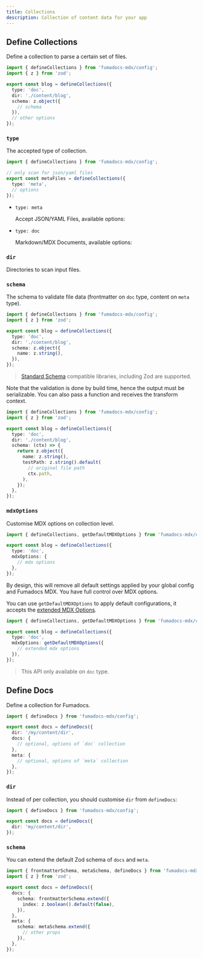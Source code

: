 ```yaml
---
title: Collections
description: Collection of content data for your app
---
```


## Define Collections

Define a collection to parse a certain set of files.

```ts
import { defineCollections } from 'fumadocs-mdx/config';
import { z } from 'zod';

export const blog = defineCollections({
  type: 'doc',
  dir: './content/blog',
  schema: z.object({
    // schema
  }),
  // other options
});
```

### `type`

The accepted type of collection.

```ts
import { defineCollections } from 'fumadocs-mdx/config';

// only scan for json/yaml files
export const metaFiles = defineCollections({
  type: 'meta',
  // options
});
```

- `type: meta`

  Accept JSON/YAML Files, available options:

  <AutoTypeTable path="./content/docs/mdx/props.ts" name="MetaCollection" />

- `type: doc`

  Markdown/MDX Documents, available options:

  <AutoTypeTable path="./content/docs/mdx/props.ts" name="DocCollection" />

### `dir`

Directories to scan input files.

### `schema`

The schema to validate file data (frontmatter on `doc` type, content on `meta` type).

```ts
import { defineCollections } from 'fumadocs-mdx/config';
import { z } from 'zod';

export const blog = defineCollections({
  type: 'doc',
  dir: './content/blog',
  schema: z.object({
    name: z.string(),
  }),
});
```

> [Standard Schema](https://standardschema.dev) compatible libraries, including Zod are supported.

Note that the validation is done by build time, hence the output must be serializable.
You can also pass a function and receives the transform context.

```ts
import { defineCollections } from 'fumadocs-mdx/config';
import { z } from 'zod';

export const blog = defineCollections({
  type: 'doc',
  dir: './content/blog',
  schema: (ctx) => {
    return z.object({
      name: z.string(),
      testPath: z.string().default(
        // original file path
        ctx.path,
      ),
    });
  },
});
```

### `mdxOptions`

Customise MDX options on collection level.

```ts title="source.config.ts"
import { defineCollections, getDefaultMDXOptions } from 'fumadocs-mdx/config';

export const blog = defineCollections({
  type: 'doc',
  mdxOptions: {
    // mdx options
  },
});
```

By design, this will remove all default settings applied by your global config and Fumadocs MDX.
You have full control over MDX options.

You can use `getDefaultMDXOptions` to apply default configurations, it accepts the [extended MDX Options](/docs/mdx/mdx#extended).

```ts title="source.config.ts"
import { defineCollections, getDefaultMDXOptions } from 'fumadocs-mdx/config';

export const blog = defineCollections({
  type: 'doc',
  mdxOptions: getDefaultMDXOptions({
    // extended mdx options
  }),
});
```

> This API only available on `doc` type.

## Define Docs

Define a collection for Fumadocs.

```ts
import { defineDocs } from 'fumadocs-mdx/config';

export const docs = defineDocs({
  dir: '/my/content/dir',
  docs: {
    // optional, options of `doc` collection
  },
  meta: {
    // optional, options of `meta` collection
  },
});
```

### `dir`

Instead of per collection, you should customise `dir` from `defineDocs`:

```ts
import { defineDocs } from 'fumadocs-mdx/config';

export const docs = defineDocs({
  dir: 'my/content/dir',
});
```

### `schema`

You can extend the default Zod schema of `docs` and `meta`.

```ts
import { frontmatterSchema, metaSchema, defineDocs } from 'fumadocs-mdx/config';
import { z } from 'zod';

export const docs = defineDocs({
  docs: {
    schema: frontmatterSchema.extend({
      index: z.boolean().default(false),
    }),
  },
  meta: {
    schema: metaSchema.extend({
      // other props
    }),
  },
});
```

